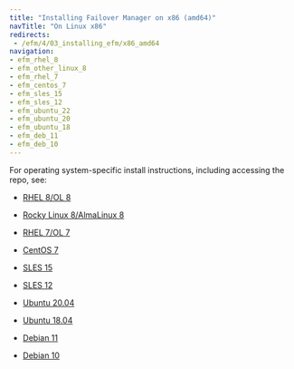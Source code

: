 ```yaml
---
title: "Installing Failover Manager on x86 (amd64)"
navTitle: "On Linux x86"
redirects: 
 - /efm/4/03_installing_efm/x86_amd64
navigation: 
- efm_rhel_8
- efm_other_linux_8
- efm_rhel_7
- efm_centos_7
- efm_sles_15
- efm_sles_12
- efm_ubuntu_22
- efm_ubuntu_20
- efm_ubuntu_18
- efm_deb_11
- efm_deb_10
---
```


For operating system-specific install instructions, including accessing the repo, see:

  - [RHEL 8/OL 8](efm_rhel_8)

  - [Rocky Linux 8/AlmaLinux 8](efm_other_linux_8)
  - [RHEL 7/OL 7](efm_rhel_7)
  - [CentOS 7](efm_centos_7)
  - [SLES 15](efm_sles_15)
  - [SLES 12](efm_sles_12)
  - [Ubuntu 20.04](efm_ubuntu_20)
  - [Ubuntu 18.04](efm_ubuntu_18)
  - [Debian 11](efm_deb_11)
  - [Debian 10](efm_deb_10)
